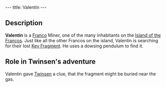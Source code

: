 ---
title: Valentin
---

{{Infobox Character
 |image=Valentin.jpg
 |race=franco
 |gender=male
 |size=average
 |age=adult
 |magical=no
 |lba1=
 |lba2=yes
 |alignment=neutral
 |occupation=Miner
 |requires=
 |amount=
 |fam1=
 |fam2=
 |planet=
 |island=
 |building=
}}
{{Quote
 |This Roger de la Fontaine, he used to get pretty close to the gas.<br>Could well be where he hid it, our fragment.
 |character=Valentin
 |island=Island of the Francos
 |planet=zeelich
 |quoteid=1743}}

==Description==
'''Valentin''' is a [[Franco]] Miner, one of the many inhabitants on the [[Island of the Francos]]. Just like all the other Francos on the island, Valentin is searching for their lost [[Francos Fragment|Key Fragment]]. He uses a dowsing pendulum to find it.

==Role in Twinsen's adventure==
Valentin gave [[Twinsen]] a clue, that the fragment might be buried near the gas.

<!-- remove these category link when they're all automated by categorisers...
[[Category:Francos Island inhabitants]] -->